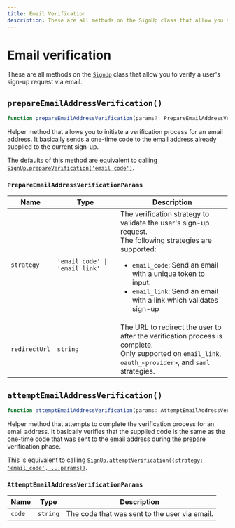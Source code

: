 ---
title: Email Verification
description: These are all methods on the SignUp class that allow you to verify a user's sign-up request via email.
---

# Email verification

These are all methods on the [`SignUp`](/docs/references/javascript/sign-up/sign-up) class that allow you to verify a user's sign-up request via email.

## `prepareEmailAddressVerification()`

```typescript
function prepareEmailAddressVerification(params?: PrepareEmailAddressVerificationParams): Promise<SignUp>;
```

Helper method that allows you to initiate a verification process for an email address. It basically sends a one-time code to the email address already supplied to the current sign-up.

The defaults of this method are equivalent to calling [`SignUp.prepareVerification('email_code')`](/docs/references/javascript/sign-up/verification#prepareverification).

### `PrepareEmailAddressVerificationParams`

| Name | Type | Description |
| --- | --- | --- |
| `strategy` | `'email_code' \| 'email_link'` | The verification strategy to validate the user's sign-up request.<br />The following strategies are supported:<br /><ul><li>`email_code`: Send an email with a unique token to input.</li><li>`email_link`: Send an email with a link which validates sign-up</li></ul> |
| `redirectUrl` | `string` | The URL to redirect the user to after the verification process is complete.<br />Only supported on `email_link`, `oauth_<provider>`, and `saml` strategies. |

## `attemptEmailAddressVerification()`

```typescript
function attemptEmailAddressVerification(params: AttemptEmailAddressVerificationParams): Promise<SignUp>;
```

Helper method that attempts to complete the verification process for an email address. It basically verifies that the supplied code is the same as the one-time code that was sent to the email address during the prepare verification phase.

This is equivalent to calling [`SignUp.attemptVerification({strategy: 'email_code', ...params})`](/docs/references/javascript/sign-up/verification#attempt-verification).

### `AttemptEmailAddressVerificationParams`

| Name | Type | Description |
| --- | --- | --- |
| `code` | `string` | The code that was sent to the user via email. |